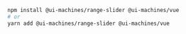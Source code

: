 ```bash
npm install @ui-machines/range-slider @ui-machines/vue
# or
yarn add @ui-machines/range-slider @ui-machines/vue
```
